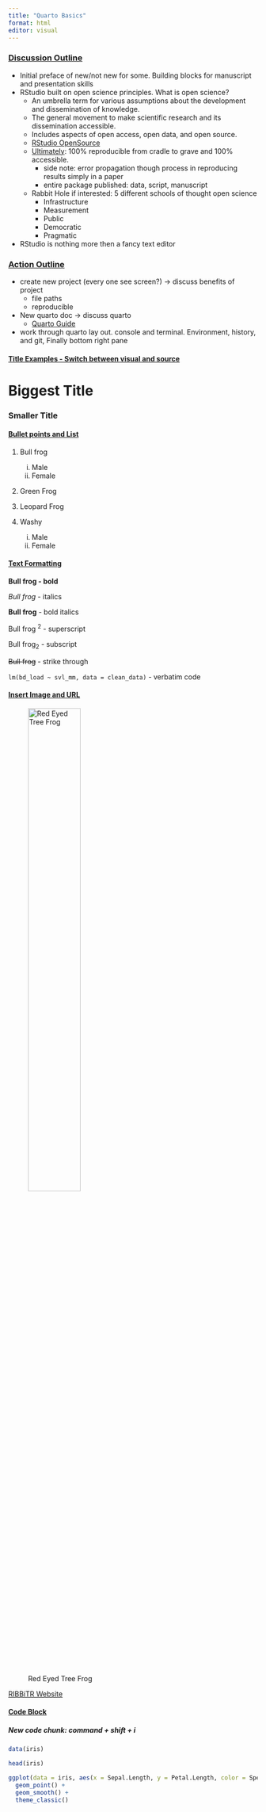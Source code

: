 ```yaml
---
title: "Quarto Basics"
format: html
editor: visual
---
```


### [Discussion Outline]{.underline}

-   Initial preface of new/not new for some. Building blocks for manuscript and presentation skills
-   RStudio built on open science principles. What is open science?
    -   An umbrella term for various assumptions about the development and dissemination of knowledge.
    -   The general movement to make scientific research and its dissemination accessible.
    -   Includes aspects of open access, open data, and open source.
    -   [RStudio OpenSource](https://posit.co/products/open-source/)
    -   [Ultimately]{.underline}: 100% reproducible from cradle to grave and 100% accessible.
        -   side note: error propagation though process in reproducing results simply in a paper
        -   entire package published: data, script, manuscript
    -   Rabbit Hole if interested: 5 different schools of thought open science
        -   Infrastructure
        -   Measurement
        -   Public
        -   Democratic
        -   Pragmatic
-   RStudio is nothing more then a fancy text editor

### [Action Outline]{.underline}

-   create new project (every one see screen?) -\> discuss benefits of project
    -   file paths
    -   reproducible
-   New quarto doc -\> discuss quarto
    -   [Quarto Guide](https://quarto.org/docs/guide/)
-   work through quarto lay out. console and terminal. Environment, history, and git, Finally bottom right pane

#### [Title Examples - Switch between visual and source]{.underline}

# Biggest Title

### Smaller Title

#### [Bullet points and List]{.underline}

1.  Bull frog

    i.  Male
    ii. Female

2.  Green Frog

3.  Leopard Frog

4.  Washy

    i.  Male
    ii. Female

#### [Text Formatting]{.underline}

**Bull frog - bold**

*Bull frog* - italics

**Bull frog** - bold italics

Bull frog ^2^ - superscript

Bull frog~2~ - subscript

~~Bull frog~~ - strike through

`lm(bd_load ~ svl_mm, data = clean_data)` - verbatim code

#### [Insert Image and URL]{.underline}

![Red Eyed Tree Frog](images/red_eye.jpeg){fig-align="center" width="50%"}

[RIBBiTR Website](https://ribbitr.com/)

#### [Code Block ]{.underline}

##### New code chunk: command + shift + i

```r

data(iris)

head(iris)

ggplot(data = iris, aes(x = Sepal.Length, y = Petal.Length, color = Species)) +
  geom_point() +
  geom_smooth() +
  theme_classic()
  

```
